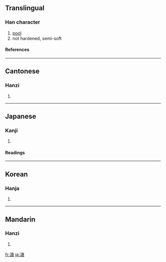 ==Translingual==
===Han character===
{{Han char|rn=85|rad=水|as=10|sn=13|four=3016<sub>7</sub>|canj=水戈中口 (EILR)}}
# [[pool]]
# not hardened, semi-soft
====References====
{{Han ref|kx=0639.150|dkj=17925|dj=1046.080|hdz=31706.010|uh=6E8F|ud=28303|bh=DE46|bd=56902}}

----
==Cantonese==
===Hanzi===
{{yue-hanzi|jyut=|y=tong4}}
# {{defn|Cantonese}}

----
==Japanese==
===Kanji===
{{ja-kanji|grade=|rs=水10}}
# {{defn|Japanese}} 
====Readings====
{{ja-readings|on=[[とう]] (tō), [[どう]] (dō)|kun=[[いけ]] (ike), [[どろ]] (doro)}}

----
==Korean==
===Hanja===
{{ko-hanja|hangeul=당|eumhun=|rv=dang|mr=tang|y=tang}}
# {{defn|Korean}}

----
==Mandarin==
===Hanzi===
{{cmn-hanzi|pin=[[táng]] ([[tang2]])|wg=t'ang<sup>2</sup>}}
# {{defn|Mandarin}}

[[fr:溏]]
[[ja:溏]]